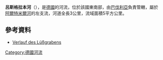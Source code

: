 {{Coord|49.02327|N|10.86375|E|display=title}}

'''呂斯格拉本河'''（{{lang-de|Lüßgraben}}），是[[德國|德國]]的河流，位於該國東南部，由[[巴伐利亞|巴伐利亞]]負責管轄，屬於[[阿爾特米爾河|阿爾特米爾河]]的左支流，河道全長3公里，流域面積5平方公里。

==參考資料==
* [http://geoportal.bayern.de/bayernatlas/?x=2RgYT2iGt9hGht0RHc3xiDib3o8*xpn8asNoYyKBuMIutXVD2S2N6b29IcYLbSYqSACNyfbOxMkZNucFaBtGHUOuuEbuVZGy9wDE9J*h3ag&X=5432685.31&Y=4418414.18&zoom=10&lang=de&topic=ba&bgLayer=tk&catalogNodes=122 Verlauf des Lüßgrabens]{{Wayback|url=http://geoportal.bayern.de/bayernatlas/?x=2RgYT2iGt9hGht0RHc3xiDib3o8*xpn8asNoYyKBuMIutXVD2S2N6b29IcYLbSYqSACNyfbOxMkZNucFaBtGHUOuuEbuVZGy9wDE9J*h3ag&X=5432685.31&Y=4418414.18&zoom=10&lang=de&topic=ba&bgLayer=tk&catalogNodes=122 |date=20160304093316 }}

{{Germany-geo-stub}}
[[Category:德國河流|Category:德國河流]]